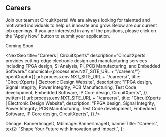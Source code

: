 <CareerStyle>
  <Banner banner={banner} />
  <div className="site-container">
    <div className="main-content pb-4 pb-lg-5">
      <h2 className="pb-2 fw-bold h3 text-orange pt-lg-6">Careers</h2>
      <div className="pt-4 pt-lg-5">
        Join our team at CircuitXperts! We are always looking for talented and
        motivated individuals to help us innovate and grow. Below are our
        current job openings. If you are interested in any of the positions,
        please click on the "Apply Now" button to submit your application.
      </div>
      <p className="h2 text-center mt-3 mb-2">Coming Soon</p>
    </div>
  </div>
</CareerStyle>

<NextSeo
  title="Careers | CircuitXperts"
  description="CircuitXperts provides cutting-edge electronic design and manufacturing services including FPGA design, SI Analysis, PI, PCB Manufacturing, and Embedded Software."
  canonical={process.env.NXT_SITE_URL + "/careers/"}
  openGraph={{
    url: process.env.NXT_SITE_URL + "/careers/",
    title: "CircuitXperts | Electronic Design Website",
    description:
      "FPGA design, Signal Integrity, Power Integrity, PCB Manufacturing, Test Code development, Embedded Software, IP Core design, CircuitXperts",
  }}
  twitter={{
    url: process.env.NXT_SITE_URL + "/careers/",
    title: "CircuitXperts | Electronic Design Website",
    description:
      "FPGA design, Signal Integrity, Power Integrity, PCB Manufacturing, Test Code development, Embedded Software, IP Core design, CircuitXperts",
  }}
/>


  DImage: BannerImageD,
  MbImage: BannerImageD,
  bannerTitle: "Careers",
  text2: "Shape Your Future with Innovation and Impact.",
};


